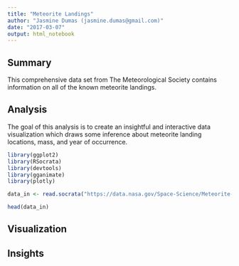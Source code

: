 ```yaml
---
title: "Meteorite Landings"
author: "Jasmine Dumas (jasmine.dumas@gmail.com)"
date: "2017-03-07"
output: html_notebook
---
```


## Summary

This comprehensive data set from The Meteorological Society contains information on all of the known meteorite landings. 


## Analysis

The goal of this analysis is to create an insightful and interactive data visualization which draws some inference about meteorite landing locations, mass, and year of occurrence. 
```r
library(ggplot2)
library(RSocrata)
library(devtools)
library(gganimate)
library(plotly)
```

```r
data_in <- read.socrata("https://data.nasa.gov/Space-Science/Meteorite-Landings/gh4g-9sfh")
```

```r
head(data_in)
```

## Visualization

## Insights